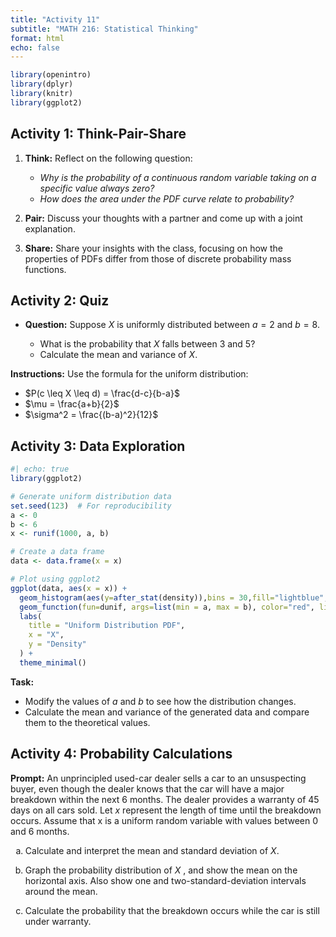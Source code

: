 ```yaml
---
title: "Activity 11"
subtitle: "MATH 216: Statistical Thinking"
format: html
echo: false
---
```


```r
library(openintro)
library(dplyr)
library(knitr)
library(ggplot2)
```


## Activity 1: Think-Pair-Share

1. **Think:** Reflect on the following question:  

   - *Why is the probability of a continuous random variable taking on a specific value always zero?*  
   - *How does the area under the PDF curve relate to probability?*

2. **Pair:** Discuss your thoughts with a partner and come up with a joint explanation.

3. **Share:** Share your insights with the class, focusing on how the properties of PDFs differ from those of discrete probability mass functions.


\vspace*{1in}

## Activity 2: Quiz

- **Question:** Suppose $X$ is uniformly distributed between $a = 2$ and $b = 8$.  

  - What is the probability that $X$ falls between 3 and 5?  
  - Calculate the mean and variance of $X$.

**Instructions:** Use the formula for the uniform distribution: 

- $P(c \leq X \leq d) = \frac{d-c}{b-a}$  
- $\mu = \frac{a+b}{2}$  
- $\sigma^2 = \frac{(b-a)^2}{12}$

\vspace*{1in}


## Activity 3: Data Exploration

```r
#| echo: true
library(ggplot2)

# Generate uniform distribution data
set.seed(123)  # For reproducibility
a <- 0
b <- 6
x <- runif(1000, a, b)

# Create a data frame
data <- data.frame(x = x)

# Plot using ggplot2
ggplot(data, aes(x = x)) +
  geom_histogram(aes(y=after_stat(density)),bins = 30,fill="lightblue",color="black") +
  geom_function(fun=dunif, args=list(min = a, max = b), color="red", linewidth=1.5) +
  labs(
    title = "Uniform Distribution PDF",
    x = "X",
    y = "Density"
  ) +
  theme_minimal()
```

**Task:** 

- Modify the values of $a$ and $b$ to see how the distribution changes.  
- Calculate the mean and variance of the generated data and compare them to the theoretical values.

\vspace*{1in}


## Activity 4: Probability Calculations

**Prompt:** An unprincipled used-car dealer sells a car to an unsuspecting buyer, even though the dealer knows that the car will have a major breakdown within the next 6 months. The dealer provides a warranty of 45 days on all cars sold. Let $x$ represent the length of time until the breakdown occurs. Assume that x is a uniform random variable with values between 0 and 6 months.

a. Calculate and interpret the mean and standard deviation of $X$.

\vspace*{0.5in}


b. Graph the probability distribution of $X$ , and show the mean on the horizontal axis. Also show one and two-standard-deviation intervals around the mean.

\vspace*{0.5in}


c. Calculate the probability that the breakdown occurs while the car is still under warranty.




